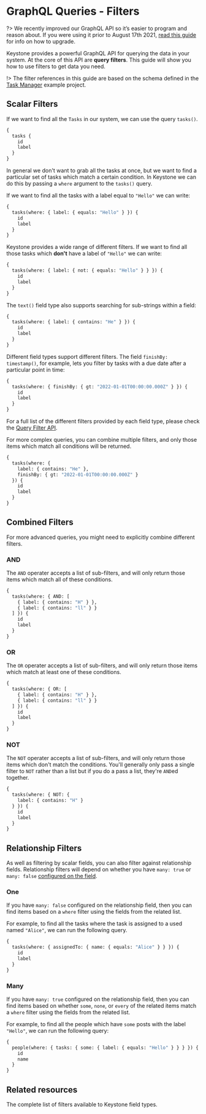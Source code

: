 
# GraphQL Queries - Filters

?> We recently improved our GraphQL API so it’s easier to program and reason about. If you were using it prior to August 17th 2021, [read this guide](/updates/new-graphql-api) for info on how to upgrade.

Keystone provides a powerful GraphQL API for querying the data in your system.
At the core of this API are **query filters**.
This guide will show you how to use filters to get data you need.

!> The filter references in this guide are based on the schema defined in the [Task Manager](https://github.com/keystonejs/keystone/tree/master/examples/task-manager) example project.

## Scalar Filters

If we want to find all the `Tasks` in our system, we can use the query `tasks()`.

```graphql
{
  tasks {
    id
    label
  }
}
```

In general we don't want to grab all the tasks at once, but we want to find a particular set of tasks which match a certain condition.
In Keystone we can do this by passing a `where` argument to the `tasks()` query.

If we want to find all the tasks with a label equal to `"Hello"` we can write:

```graphql
{
  tasks(where: { label: { equals: "Hello" } }) {
    id
    label
  }
}
```

Keystone provides a wide range of different filters. If we want to find all those tasks which **don't** have a label of `"Hello"` we can write:

```graphql
{
  tasks(where: { label: { not: { equals: "Hello" } } }) {
    id
    label
  }
}
```

The `text()` field type also supports searching for sub-strings within a field:

```graphql
{
  tasks(where: { label: { contains: "He" } }) {
    id
    label
  }
}
```

Different field types support different filters. The field `finishBy: timestamp()`, for example, lets you filter by tasks with a due date after a particular point in time:

```graphql
{
  tasks(where: { finishBy: { gt: "2022-01-01T00:00:00.000Z" } }) {
    id
    label
  }
}
```

For a full list of the different filters provided by each field type, please check the [Query Filter API](../apis/filters).

For more complex queries, you can combine multiple filters, and only those items which match all conditions will be returned.

```graphql
{
  tasks(where: {
    label: { contains: "He" },
    finishBy: { gt: "2022-01-01T00:00:00.000Z" }
  }) {
    id
    label
  }
}
```

## Combined Filters

For more advanced queries, you might need to explicitly combine different filters.

### AND

The `AND` operater accepts a list of sub-filters, and will only return those items which match all of these conditions.

```graphql
{
  tasks(where: { AND: [
    { label: { contains: "H" } },
    { label: { contains: "ll" } }
  ] }) {
    id
    label
  }
}
```

### OR

The `OR` operater accepts a list of sub-filters, and will only return those items which match at least one of these conditions.

```graphql
{
  tasks(where: { OR: [
    { label: { contains: "H" } },
    { label: { contains: "ll" } }
  ] }) {
    id
    label
  }
}
```

### NOT

The `NOT` operater accepts a list of sub-filters, and will only return those items which don't match the conditions.
You'll generally only pass a single filter to `NOT` rather than a list but if you do a pass a list, they're `AND`ed together.

```graphql
{
  tasks(where: { NOT: {
    label: { contains: "H" }
  } }) {
    id
    label
  }
}
```

## Relationship Filters

As well as filtering by scalar fields, you can also filter against relationship fields.
Relationship filters will depend on whether you have `many: true` or `many: false` [configured on the field](./relationships).

### One

If you have `many: false` configured on the relationship field, then you can find items based on a `where` filter using the fields from the related list.

For example, to find all the tasks where the task is assigned to a used named `"Alice"`, we can run the following query.

```graphql
{
  tasks(where: { assignedTo: { name: { equals: "Alice" } } }) {
    id
    label
  }
}
```

### Many

If you have `many: true` configured on the relationship field, then you can find items based on whether `some`, `none`, or `every` of the related items match a `where` filter using the fields from the related list.

For example, to find all the people which have `some` posts with the label `"Hello"`, we can run the following query:

```graphql
{
  people(where: { tasks: { some: { label: { equals: "Hello" } } } }) {
    id
    name
  }
}
```

## Related resources

<RelatedContent>
  <Well
    heading="Query Filters API Reference"
    href="/docs/apis/filters"
    >
    The complete list of filters available to Keystone field types.
  </Well>
</RelatedContent>

